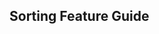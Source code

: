 
<Head>
  <title>Sorting Feature Guide - Material React Table Docs</title>
  <meta
    name="description"
    content="How to use and customize the sticky header feature in Material React Table"
  />
</Head>

## Sorting Feature Guide
